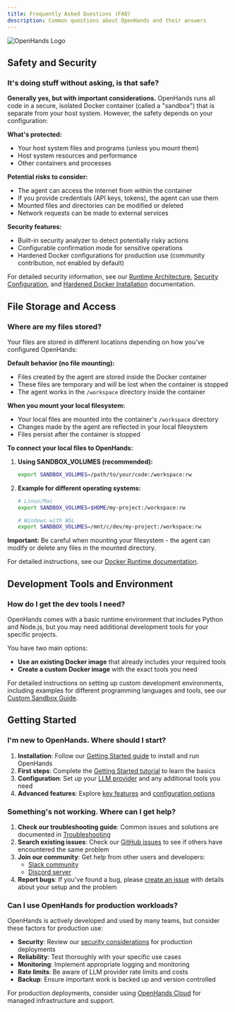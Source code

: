 ```yaml
---
title: Frequently Asked Questions (FAQ)
description: Common questions about OpenHands and their answers
---
```


<div style={{ textAlign: 'center', marginBottom: '2rem' }}>
  <img src="/static/img/logo.png" alt="OpenHands Logo" style={{ maxWidth: '300px', height: 'auto' }} />
</div>

## Safety and Security

### It's doing stuff without asking, is that safe?

**Generally yes, but with important considerations.** OpenHands runs all code in a secure, isolated Docker container (called a "sandbox") that is separate from your host system. However, the safety depends on your configuration:

**What's protected:**
- Your host system files and programs (unless you mount them)
- Host system resources and performance
- Other containers and processes

**Potential risks to consider:**
- The agent can access the internet from within the container
- If you provide credentials (API keys, tokens), the agent can use them
- Mounted files and directories can be modified or deleted
- Network requests can be made to external services

**Security features:**
- Built-in security analyzer to detect potentially risky actions
- Configurable confirmation mode for sensitive operations
- Hardened Docker configurations for production use (community contribution, not enabled by default)

For detailed security information, see our [Runtime Architecture](/usage/architecture/runtime), [Security Configuration](/usage/configuration-options#security-configuration), and [Hardened Docker Installation](/usage/runtimes/docker#hardened-docker-installation) documentation.

## File Storage and Access

### Where are my files stored?

Your files are stored in different locations depending on how you've configured OpenHands:

**Default behavior (no file mounting):**
- Files created by the agent are stored inside the Docker container
- These files are temporary and will be lost when the container is stopped
- The agent works in the `/workspace` directory inside the container

**When you mount your local filesystem:**
- Your local files are mounted into the container's `/workspace` directory
- Changes made by the agent are reflected in your local filesystem
- Files persist after the container is stopped

**To connect your local files to OpenHands:**

1. **Using SANDBOX_VOLUMES (recommended):**
   ```bash
   export SANDBOX_VOLUMES=/path/to/your/code:/workspace:rw
   ```

2. **Example for different operating systems:**
   ```bash
   # Linux/Mac
   export SANDBOX_VOLUMES=$HOME/my-project:/workspace:rw

   # Windows with WSL
   export SANDBOX_VOLUMES=/mnt/c/dev/my-project:/workspace:rw
   ```

**Important:** Be careful when mounting your filesystem - the agent can modify or delete any files in the mounted directory.

For detailed instructions, see our [Docker Runtime documentation](/usage/runtimes/docker#connecting-to-your-filesystem).

## Development Tools and Environment

### How do I get the dev tools I need?

OpenHands comes with a basic runtime environment that includes Python and Node.js, but you may need additional development tools for your specific projects.

You have two main options:
- **Use an existing Docker image** that already includes your required tools
- **Create a custom Docker image** with the exact tools you need

For detailed instructions on setting up custom development environments, including examples for different programming languages and tools, see our [Custom Sandbox Guide](/usage/how-to/custom-sandbox-guide).

## Getting Started

### I'm new to OpenHands. Where should I start?

1. **Installation**: Follow our [Getting Started guide](/usage/local-setup) to install and run OpenHands
2. **First steps**: Complete the [Getting Started tutorial](/usage/getting-started) to learn the basics
3. **Configuration**: Set up your [LLM provider](/usage/llms/llms) and any additional tools you need
4. **Advanced features**: Explore [key features](/usage/key-features) and [configuration options](/usage/configuration-options)

### Something's not working. Where can I get help?

1. **Check our troubleshooting guide**: Common issues and solutions are documented in [Troubleshooting](/usage/troubleshooting/troubleshooting)
2. **Search existing issues**: Check our [GitHub issues](https://github.com/All-Hands-AI/OpenHands/issues) to see if others have encountered the same problem
3. **Join our community**: Get help from other users and developers:
   - [Slack community](https://join.slack.com/t/openhands-ai/shared_invite/zt-34zm4j0gj-Qz5kRHoca8DFCbqXPS~f_A)
   - [Discord server](https://discord.gg/ESHStjSjD4)
4. **Report bugs**: If you've found a bug, please [create an issue](https://github.com/All-Hands-AI/OpenHands/issues/new) with details about your setup and the problem

### Can I use OpenHands for production workloads?

OpenHands is actively developed and used by many teams, but consider these factors for production use:

- **Security**: Review our [security considerations](/usage/runtimes/docker#hardened-docker-installation) for production deployments
- **Reliability**: Test thoroughly with your specific use cases
- **Monitoring**: Implement appropriate logging and monitoring
- **Rate limits**: Be aware of LLM provider rate limits and costs
- **Backup**: Ensure important work is backed up and version controlled

For production deployments, consider using [OpenHands Cloud](https://app.all-hands.dev) for managed infrastructure and support.
